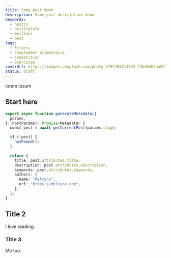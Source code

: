 ```yaml
---
title: Some post demo
description: Some post description demo
keywords:
  - nextjs
  - boilerplate
  - meilleur
  - best
tags:
  - Fitness
  - Complement alimentaire
  - Competition
  - Exercices
coverUrl: https://images.unsplash.com/photo-1707305311532-73bd64624a07?q=80&w=2970&auto=format&fit=crop&ixlib=rb-4.0.3&ixid=M3wxMjA3fDB8MHxwaG90by1wYWdlfHx8fGVufDB8fHx8fA%3D%3D
status: draft
---
```


lorem ipsum

## Start here

```ts {2}
export async function generateMetadata({
  params,
}: PostParams): Promise<Metadata> {
  const post = await getCurrentPost(params.slug);

  if (!post) {
    notFound();
  }

  return {
    title: post.attributes.title,
    description: post.attributes.description,
    keywords: post.attributes.keywords,
    authors: {
      name: "Melvynx",
      url: "https://melvynx.com",
    },
  };
}
```

## Title 2

I love reading.

### Title 3

Me too.
